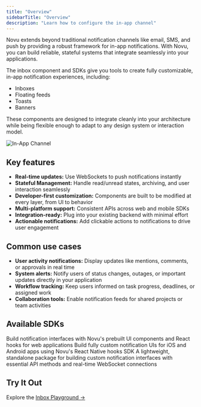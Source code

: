 ```yaml
---
title: "Overview"
sidebarTitle: "Overview"
description: "Learn how to configure the in-app channel"
---
```


Novu extends beyond traditional notification channels like email, SMS, and push by providing a robust framework for in-app notifications. With Novu, you can build reliable, stateful systems that integrate seamlessly into your applications.

The inbox component and SDKs give you tools to create fully customizable, in-app notification experiences, including:

- Inboxes
- Floating feeds
- Toasts
- Banners

These components are designed to integrate cleanly into your architecture while being flexible enough to adapt to any design system or interaction model.

![In-App Channel](/integrations/providers/in-app/media-assets/component_composition.png)

## Key features

- **Real-time updates:** Use WebSockets to push notifications instantly
- **Stateful Management:** Handle read/unread states, archiving, and user interaction seamlessly
- **Developer-first customization:** Components are built to be modified at every layer, from UI to behavior
- **Multi-platform support:** Consistent APIs across web and mobile SDKs
- **Integration-ready:** Plug into your existing backend with minimal effort
- **Actionable notifications:** Add clickable actions to notifications to drive user engagement

## Common use cases

- **User activity notifications:** Display updates like mentions, comments, or approvals in real time
- **System alerts:** Notify users of status changes, outages, or important updates directly in your application
- **Workflow tracking:** Keep users informed on task progress, deadlines, or assigned work
- **Collaboration tools:** Enable notification feeds for shared projects or team activities

## Available SDKs

<CardGroup cols={3}>
  <Card title="React" icon="react" href="/sdks/client/react">
    Build notification interfaces with Novu's prebuilt UI components and React hooks for web applications
  </Card>
  <Card title="React-Native" icon="mobile" href="/sdks/client/react-native">
    Build fully custom notification UIs for iOS and Android apps using Novu's React Native hooks SDK
  </Card>
  <Card title="Headless" icon="js" href="/sdks/client/headless">
    A lightweight, standalone package for building custom notification interfaces with essential API methods and real-time WebSocket connections 
  </Card>
</CardGroup>

## Try It Out

Explore the [Inbox Playground →](https://inbox.novu.co)